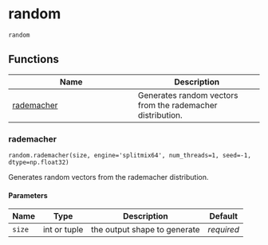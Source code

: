 # random { #primate.random }

`random`

## Functions

| Name | Description |
| --- | --- |
| [rademacher](#primate.random.rademacher) | Generates random vectors from the rademacher distribution.  |

### rademacher { #primate.random.rademacher }

`random.rademacher(size, engine='splitmix64', num_threads=1, seed=-1, dtype=np.float32)`

Generates random vectors from the rademacher distribution. 

#### Parameters

| Name   | Type         | Description                  | Default    |
|--------|--------------|------------------------------|------------|
| `size` | int or tuple | the output shape to generate | _required_ |